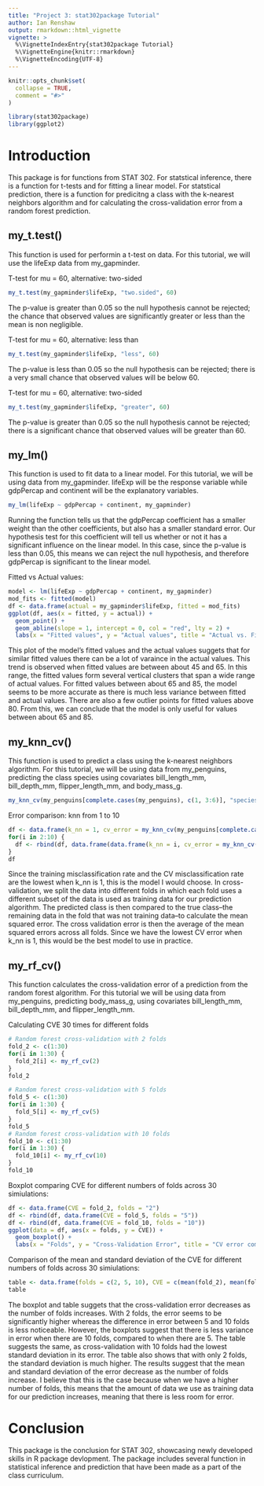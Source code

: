 ```yaml
---
title: "Project 3: stat302package Tutorial"
author: Ian Renshaw
output: rmarkdown::html_vignette
vignette: >
  %\VignetteIndexEntry{stat302package Tutorial}
  %\VignetteEngine{knitr::rmarkdown}
  %\VignetteEncoding{UTF-8}
---
```


```r
knitr::opts_chunk$set(
  collapse = TRUE,
  comment = "#>"
)
```

```r
library(stat302package)
library(ggplot2)
```

# Introduction

This package is for functions from STAT 302. For statstical inference, there is a function for t-tests and for fitting a linear model. For statstical prediction, there is a function for predicitng a class with the k-nearest neighbors algorithm and for calculating the cross-validation error from a random forest prediction.

## my_t.test()

This function is used for performin a t-test on data. For this tutorial, we will use the lifeExp data from my_gapminder.

T-test for mu = 60, alternative: two-sided
```r
my_t.test(my_gapminder$lifeExp, "two.sided", 60)
```

The p-value is greater than 0.05 so the null hypothesis cannot be rejected; the chance that observed values are significantly greater or less than the mean is non negligible.


T-test for mu = 60, alternative: less than
```r
my_t.test(my_gapminder$lifeExp, "less", 60)
```

The p-value is less than 0.05 so the null hypothesis can be rejected; there is a very small chance that observed values will be below 60.


T-test for mu = 60, alternative: two-sided
```r
my_t.test(my_gapminder$lifeExp, "greater", 60)
```

The p-value is greater than 0.05 so the null hypothesis cannot be rejected; there is a significant chance that observed values will be greater than 60.


## my_lm()

This function is used to fit data to a linear model. For this tutorial, we will be using data from my_gapminder. lifeExp will be the response variable while gdpPercap and continent will be the explanatory variables. 

```r
my_lm(lifeExp ~ gdpPercap + continent, my_gapminder)
```

Running the function tells us that the gdpPercap coefficient has a smaller weight than the other coefficients, but also has a smaller standard error. Our hypothesis test for this coefficient will tell us whether or not it has a significant influence on the linear model. In this case, since the p-value is less than 0.05, this means we can reject the null hypothesis, and therefore gdpPercap is significant to the linear model.

Fitted vs Actual values:
```r
model <- lm(lifeExp ~ gdpPercap + continent, my_gapminder)
mod_fits <- fitted(model)
df <- data.frame(actual = my_gapminder$lifeExp, fitted = mod_fits)
ggplot(df, aes(x = fitted, y = actual)) +
  geom_point() +
  geom_abline(slope = 1, intercept = 0, col = "red", lty = 2) + 
  labs(x = "Fitted values", y = "Actual values", title = "Actual vs. Fitted")
```
This plot of the model's fitted values and the actual values suggets that for similar fitted values there can be a lot of varaince in the actual values. This trend is observed when fitted values are between about 45 and 65. In this range, the fitted values form several vertical clusters that span a wide range of actual values. For fitted values between about 65 and 85, the model seems to be more accurate as there is much less variance between fitted and actual values. There are also a few outlier points for fitted values above 80. From this, we can conclude that the model is only useful for values between about 65 and 85.


## my_knn_cv()

This function is used to predict a class using the k-nearest neighbors algorithm. For this tutorial, we will be using data from my_penguins, predicting the class species using covariates bill_length_mm, bill_depth_mm, flipper_length_mm, and body_mass_g.

```r
my_knn_cv(my_penguins[complete.cases(my_penguins), c(1, 3:6)], "species", 5, 5)
```

Error comparison: knn from 1 to 10
```r
df <- data.frame(k_nn = 1, cv_error = my_knn_cv(my_penguins[complete.cases(my_penguins), c(1, 3:6)], "species", 1, 5)[[1]])
for(i in 2:10) {
  df <- rbind(df, data.frame(data.frame(k_nn = i, cv_error = my_knn_cv(my_penguins[complete.cases(my_penguins), c(1, 3:6)], "species", i, 5)[[1]])))
}
df
```

Since the training misclassification rate and the CV misclassification rate are the lowest when k_nn is 1, this is the model I would choose. In cross-validation, we split the data into different folds in which each fold uses a different subset of the data is used as training data for our prediction algorithm. The predicted class is then compared to the true class--the remaining data in the fold that was not training data--to calculate the mean squared error. The cross validation error is then the average of the mean squared errors across all folds. Since we have the lowest CV error when k_nn is 1, this would be the best model to use in practice.


## my_rf_cv()

This function calculates the cross-validation error of a prediction from the random forest algorithm. For this tutorial we will be using data from my_penguins, predicting body_mass_g, using covariates bill_length_mm, bill_depth_mm, and flipper_length_mm.

Calculating CVE 30 times for different folds
```r
# Random forest cross-validation with 2 folds
fold_2 <- c(1:30)
for(i in 1:30) {
  fold_2[i] <- my_rf_cv(2)
}
fold_2

# Random forest cross-validation with 5 folds
fold_5 <- c(1:30)
for(i in 1:30) {
  fold_5[i] <- my_rf_cv(5)
}
fold_5
# Random forest cross-validation with 10 folds
fold_10 <- c(1:30)
for(i in 1:30) {
  fold_10[i] <- my_rf_cv(10)
}
fold_10
```

Boxplot comparing CVE for different numbers of folds across 30 simiulations:
```r
df <- data.frame(CVE = fold_2, folds = "2")
df <- rbind(df, data.frame(CVE = fold_5, folds = "5"))
df <- rbind(df, data.frame(CVE = fold_10, folds = "10"))
ggplot(data = df, aes(x = folds, y = CVE)) +
  geom_boxplot() + 
  labs(x = "Folds", y = "Cross-Validation Error", title = "CV error comparison")
```

Comparison of the mean and standard deviation of the CVE for different numbers of folds across 30 simiulations:
```r
table <- data.frame(folds = c(2, 5, 10), CVE = c(mean(fold_2), mean(fold_5), mean(fold_10)), SD = c(sd(fold_2), sd(fold_5), sd(fold_10)))
table
```

The boxplot and table suggets that the cross-validation error decreases as the number of folds increases. With 2 folds, the error seems to be significantly higher whereas the difference in error between 5 and 10 folds is less noticeable. However, the boxplots suggest that there is less variance in error when there are 10 folds, compared to when there are 5. The table suggests the same, as cross-validation with 10 folds had the lowest standard deviation in its error. The table also shows that with only 2 folds, the standard deviation is much higher. The results suggest that the mean and standard deviation of the error decrease as the number of folds increase. I believe that this is the case because when we have a higher number of folds, this means that the amount of data we use as training data for our prediction increases, meaning that there is less room for error.


# Conclusion

This package is the conclusion for STAT 302, showcasing newly developed skills in R package devlopment. The package includes several function in statistical inference and prediction that have been made as a part of the class curriculum.
